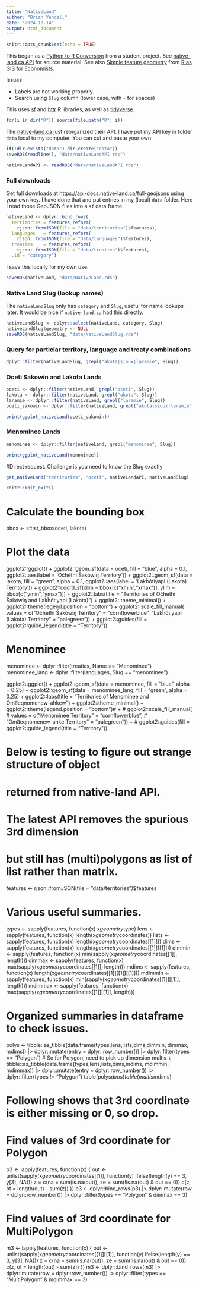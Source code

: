 ```yaml
---
title: "NativeLand"
author: "Brian Yandell"
date: "2024-10-14"
output: html_document
---
```


```r
knitr::opts_chunk$set(echo = TRUE)
```

This began as a 
[Python to R Conversion](https://www.codeconvert.ai/python-to-r-converter)
from a student project.
See
[native-land.ca API](https://native-land.ca/resources/api-docs/)
for source material.
See also 
[Simple feature geometry](https://tmieno2.github.io/R-as-GIS-for-Economists/simple-feature-geometry-simple-feature-geometry-list-column-and-simple-feature.html)
from
[R as GIS for Economists](https://tmieno2.github.io/R-as-GIS-for-Economists/).

Issues

- Labels are not working properly.
- Search using `Slug` column (lower case, with `-` for spaces)

This uses
[sf](https://r-spatial.github.io/sf/)
and
[httr](https://httr.r-lib.org/)
R libraries, as well as
[tidyverse](https://www.tidyverse.org/).

```r
for(i in dir("R")) source(file.path("R", i))
```

The
[native-land.ca](https://native-land.ca/resources/api-docs/)
just reorganized their API.
I have put my API key in folder `data` local to my computer.
You can cut and paste your own

```r
if(!dir.exists("data") dir.create("data"))
saveRDS(readline(), "data/nativeLandAPI.rds")
```

```r
nativeLandAPI <- readRDS("data/nativeLandAPI.rds")
```

### Full downloads

Get full downloads at <https://api-docs.native-land.ca/full-geojsons>
using your own key.
I have done that and put entries in my (local) `data` folder.
Here I read those GeoJSON files into a `sf` data frame.

```r
nativeLand <- dplyr::bind_rows(
  territories = features_reform(
    rjson::fromJSON(file = "data/territories")$features),
  languages   = features_reform(
    rjson::fromJSON(file = "data/languages")$features),
  treaties    = features_reform(
    rjson::fromJSON(file = "data/treaties")$features),
  .id = "category")
```

I save this locally for my own use.

```r
saveRDS(nativeLand, "data/NativeLand.rds")
```

### Native Land Slug (lookup names)

The `nativeLandSlug` only has `category` and `Slug`,
useful for name lookups later. 
It would be nice if `native-land.ca` had this directly.

```r
nativeLandSlug <- dplyr::select(nativeLand, category, Slug)
nativeLandSlug$geometry <- NULL
saveRDS(nativeLandSlug, "data/NativeLandSlug.rds")
```

### Query for particlar territory, language and treaty combinations

```r
dplyr::filter(nativeLandSlug, grepl("akota|sioux|laramie", Slug))
```

### Oceti Sakowin and Lakota Lands

```r
oceti <- dplyr::filter(nativeLand, grepl("oceti", Slug))
lakota <- dplyr::filter(nativeLand, grepl("akota", Slug))
laramie <- dplyr::filter(nativeLand, grepl("laramie", Slug))
oceti_sakowin <- dplyr::filter(nativeLand, grepl("akota|sioux|laramie", Slug))
```

```r
print(ggplot_nativeLand(oceti_sakowin))
```

### Menominee Lands

```r
menominee <- dplyr::filter(nativeLand, grepl("menominee", Slug))
```

```r
print(ggplot_nativeLand(menominee))
```

#Direct request. Challenge is you need to know the Slug exactly

```r
get_nativeLand("territories", "oceti", nativeLandAPI, nativeLandSlug)
```

```r
knitr::knit_exit()
```

# Calculate the bounding box
bbox <- sf::st_bbox(oceti, lakota)

# Plot the data
ggplot2::ggplot() +
  ggplot2::geom_sf(data = oceti, fill = "blue", alpha = 0.1,
                   ggplot2::aes(label = 'Očhéthi Šakówiŋ Territory')) +
  ggplot2::geom_sf(data = lakota, fill = "green", alpha = 0.1,
                   ggplot2::aes(label = 'Lakȟótiyapi (Lakota) Territory')) +
  ggplot2::coord_sf(xlim = bbox[c("xmin","xmax")],
                    ylim = bbox[c("ymin","ymax")]) +
  ggplot2::labs(title =
    "Territories of Očhéthi Šakówiŋ and Lakȟótiyapi (Lakota)") +
  ggplot2::theme_minimal() +
  ggplot2::theme(legend.position = "bottom") +
  ggplot2::scale_fill_manual(
    values = c("Očhéthi Šakówiŋ Territory" = "cornflowerblue",
               "Lakȟótiyapi (Lakota) Territory" = "palegreen")) +
  ggplot2::guides(fill = ggplot2::guide_legend(title = "Territory"))

#########################################################
# Menominee

menominee <- dplyr::filter(treaties, Name == "Menominee")
menominee_lang <- dplyr::filter(languages, Slug == "menominee")

ggplot2::ggplot() +
  ggplot2::geom_sf(data = menominee, fill = "blue", alpha = 0.25) +
  ggplot2::geom_sf(data = menominee_lang, fill = "green", alpha = 0.25) +
  ggplot2::labs(title =
                  "Territories of Menominee and Oma͞eqnomenew-ahkew") +
  ggplot2::theme_minimal() +
  ggplot2::theme(legend.position = "bottom")# +
#  ggplot2::scale_fill_manual(
#    values = c("Menominee Territory" = "cornflowerblue",
#               "Oma͞eqnomenew-ahke Territory" = "palegreen")) +
#  ggplot2::guides(fill = ggplot2::guide_legend(title = "Territory"))

#########################################################
# Below is testing to figure out strange structure of object
# returned from native-land API.
# The latest API removes the spurious 3rd dimension
# but still has (multi)polygons as list of list rather than matrix.

features <- rjson::fromJSON(file = "data/territories")$features

# Various useful summaries.
types <- sapply(features, function(x) x$geometry$type)
lens <- sapply(features, function(x) length(x$geometry$coordinates))
lists <- sapply(features, function(x) length(x$geometry$coordinates[[1]]))
dims <- sapply(features, function(x) length(x$geometry$coordinates[[1]][[1]]))
dimmin <- sapply(features, function(x)
  min(sapply(x$geometry$coordinates[[1]], length)))
dimmax <- sapply(features, function(x)
  max(sapply(x$geometry$coordinates[[1]], length)))
mdims <- sapply(features, function(x) length(x$geometry$coordinates[[1]][[1]][[1]]))
mdimmin <- sapply(features, function(x)
  min(sapply(x$geometry$coordinates[[1]][[1]], length)))
mdimmax <- sapply(features, function(x)
  max(sapply(x$geometry$coordinates[[1]][[1]], length)))

# Organized summaries in dataframe to check issues.
polys <- tibble::as_tibble(data.frame(types,lens,lists,dims,dimmin, dimmax, mdims)) |>
  dplyr::mutate(entry = dplyr::row_number()) |>
  dplyr::filter(types == "Polygon")
# So for Polygon, need to pick up dimension
multis <- tibble::as_tibble(data.frame(types,lens,lists,dims,mdims, mdimmin, mdimmax)) |>
  dplyr::mutate(entry = dplyr::row_number()) |>
  dplyr::filter(types != "Polygon")
table(polys$dims)
table(multis$mdims)


# Following shows that 3rd coordinate is either missing or 0, so drop.
# Find values of 3rd coordinate for Polygon
p3 <- lapply(features, function(x) {
  out <- unlist(sapply(x$geometry$coordinates[[1]], function(y) ifelse(length(y) == 3, y[3], NA)))
  z = c(na = sum(is.na(out)), ze = sum(!is.na(out) & out == 0))
  c(z, ot = length(out) - sum(z))
})
p3 <- dplyr::bind_rows(p3) |>
  dplyr::mutate(row = dplyr::row_number()) |>
  dplyr::filter(types == "Polygon" & dimmax == 3)

# Find values of 3rd coordinate for MultiPolygon
m3 <- lapply(features, function(x) {
  out <- unlist(sapply(x$geometry$coordinates[[1]][[1]], function(y) ifelse(length(y) == 3, y[3], NA)))
  z = c(na = sum(is.na(out)), ze = sum(!is.na(out) & out == 0))
  c(z, ot = length(out) - sum(z))
})
m3 <- dplyr::bind_rows(m3) |>
  dplyr::mutate(row = dplyr::row_number()) |>
  dplyr::filter(types == "MultiPolygon" & mdimmax == 3)
